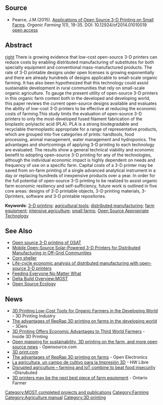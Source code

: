 {{MOST}}
{{MOST-RepRap}}
{{Pearce-pubs}}

==Source==
* Pearce, J.M.(2015). [http://www.librelloph.com/organicfarming/article/view/of-1.1.19 Applications of Open Source 3-D Printing on Small Farms]. ''Organic Farming'' 1(1), 19-35. DOI: 10.12924/of2014.01010019 [https://www.academia.edu/11979875/Applications_of_Open_Source_3-D_Printing_on_Small_Farms open access]

==Abstract==
[[image:organic-farm-reprap.jpg|right]]
There is growing evidence that low-cost open-source 3-D printers can reduce costs by enabling distributed manufacturing of substitutes for both specialty equipment and conventional mass-manufactured products. The rate of 3-D printable designs under open licenses is growing exponentially and there are already hundreds of designs applicable to small-scale organic farming. It has also been hypothesized that this technology could assist sustainable development in rural communities that rely on small-scale organic agriculture. To gauge the present utility of open-source 3-D printers in this organic farm context both in the developed and developing world, this paper reviews the current open-source designs available and evaluates the ability of low-cost 3-D printers to be effective at reducing the economic costs of farming.This study limits the evaluation of open-source 3-D printers to only the most-developed fused filament fabrication of the bioplastic polylactic acid (PLA). PLA is a strong biodegradable and recyclable thermoplastic appropriate for a range of representative products, which are grouped into five categories of prints: handtools, food processing, animal management, water management and hydroponics. The advantages and shortcomings of applying 3-D printing to each technology are evaluated. The results show a general technical viability and economic benefit to adopting open-source 3-D printing for any of the technologies, although the individual economic impact is highly dependent on needs and frequency of use on a specific farm. Capital costs of a 3-D printer may be saved from on-farm printing of a single advanced analytical instrument in a day or replacing hundreds of inexpensive products over a year. In order for the full potential of open-source 3-D printing to be realized to assist organic farm economic resiliency and self-sufficiency, future work is outlined in five core areas: designs of 3-D printable objects, 3-D printing materials, 3-Dprinters, software and 3-D printable repositories.

'''Keywords''': [[3-D printing]]; [[agricultural tools]]; [[distributed manufacturing]]; [[farm equipment]]; [[intensive agriculture]]; [[small farms]]; [[Open Source Appropriate Technology]]

==See Also==
* [[Open source 3-D printing of OSAT]]
* [[Mobile Open-Source Solar-Powered 3-D Printers for Distributed Manufacturing in Off-Grid Communities]]
* [[Corn sheller]]
* [[Life-cycle economic analysis of distributed manufacturing with open-source 3-D printers]]
* [[Feeding Everyone No Matter What]]
* [[Delta Build Overview:MOST]]
* [[Open Source Ecology]]


==News==
* [http://3dprintingindustry.com/2015/04/20/3d-printing-low-cost-tools-for-organic-farmers-in-the-developing-world/ 3D Printing Low-Cost Tools for Organic Farmers in the Developing World] - 3D Printing Industry
* [http://www.3ders.org/articles/20150421-joshua-pearce-the-advantages-of-reprap-3d-printing-on-farms-in-the-developing-world.html The advantages of RepRap 3D printing on farms in the developing world] - 3Ders
* [http://inside3dprinting.com/3d-printing-offers-economic-advantages-to-third-world-farmers/ 3D Printing Offers Economic Advantages to Third World Farmers] - Inside 3D Printing
* [http://opensource.com/life/15/4/weekly-open-source-news-april-24 Open mapping for sustainability, 3D printing on the farm, and more open source news] - Opensource.com
* [http://3dprint.com/59977/stories-we-missed-april-25/ 3D print.com]
* [http://www.open-electronics.org/the-advantages-of-reprap-3d-printing-on-farms/ The advantages of RepRap 3D printing on farms] - Open Electronics
* [http://www.hwlibre.com/la-agricultura-un-campo-de-cultivo-para-la-impresion-3d/ La agricultura, un campo de cultivo para la Impresión 3D] - HW Libre
* [http://idisrupted.com/disrupted-agriculture-farming-and-iot-combine-to-beat-food-insecurity/ Disrupted agriculture – farming and IoT combine to beat food insecurity] -iDisrubuted
* [http://media.wix.com/ugd/564eac_6891117bc3524841a816e15ba7e30d00.pdf 3D printers may be the next best piece of farm equipment] - Ontario Farmer

[[Category:MOST completed projects and publications]]
[[Category:Farming]]
[[Category:Agriculture manual]]
[[Category:3D printing]]